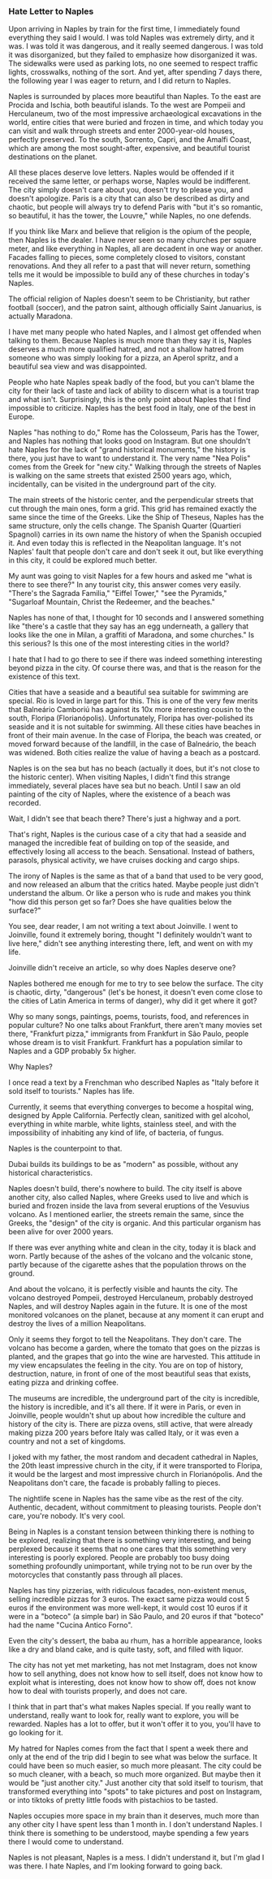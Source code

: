 ### Hate Letter to Naples

Upon arriving in Naples by train for the first time, I immediately found everything they said I would. I was told Naples was extremely dirty, and it was. I was told it was dangerous, and it really seemed dangerous. I was told it was disorganized, but they failed to emphasize how disorganized it was. The sidewalks were used as parking lots, no one seemed to respect traffic lights, crosswalks, nothing of the sort. And yet, after spending 7 days there, the following year I was eager to return, and I did return to Naples.

Naples is surrounded by places more beautiful than Naples. To the east are Procida and Ischia, both beautiful islands. To the west are Pompeii and Herculaneum, two of the most impressive archaeological excavations in the world, entire cities that were buried and frozen in time, and which today you can visit and walk through streets and enter 2000-year-old houses, perfectly preserved. To the south, Sorrento, Capri, and the Amalfi Coast, which are among the most sought-after, expensive, and beautiful tourist destinations on the planet.

All these places deserve love letters. Naples would be offended if it received the same letter, or perhaps worse, Naples would be indifferent. The city simply doesn't care about you, doesn't try to please you, and doesn't apologize. Paris is a city that can also be described as dirty and chaotic, but people will always try to defend Paris with "but it's so romantic, so beautiful, it has the tower, the Louvre," while Naples, no one defends.

If you think like Marx and believe that religion is the opium of the people, then Naples is the dealer. I have never seen so many churches per square meter, and like everything in Naples, all are decadent in one way or another. Facades falling to pieces, some completely closed to visitors, constant renovations. And they all refer to a past that will never return, something tells me it would be impossible to build any of these churches in today's Naples.

The official religion of Naples doesn't seem to be Christianity, but rather football (soccer), and the patron saint, although officially Saint Januarius, is actually Maradona.

I have met many people who hated Naples, and I almost get offended when talking to them. Because Naples is much more than they say it is, Naples deserves a much more qualified hatred, and not a shallow hatred from someone who was simply looking for a pizza, an Aperol spritz, and a beautiful sea view and was disappointed.

People who hate Naples speak badly of the food, but you can't blame the city for their lack of taste and lack of ability to discern what is a tourist trap and what isn't. Surprisingly, this is the only point about Naples that I find impossible to criticize. Naples has the best food in Italy, one of the best in Europe.

Naples "has nothing to do," Rome has the Colosseum, Paris has the Tower, and Naples has nothing that looks good on Instagram. But one shouldn't hate Naples for the lack of "grand historical monuments," the history is there, you just have to want to understand it. The very name "Nea Polis" comes from the Greek for "new city." Walking through the streets of Naples is walking on the same streets that existed 2500 years ago, which, incidentally, can be visited in the underground part of the city.

The main streets of the historic center, and the perpendicular streets that cut through the main ones, form a grid. This grid has remained exactly the same since the time of the Greeks. Like the Ship of Theseus, Naples has the same structure, only the cells change. The Spanish Quarter (Quartieri Spagnoli) carries in its own name the history of when the Spanish occupied it. And even today this is reflected in the Neapolitan language. It's not Naples' fault that people don't care and don't seek it out, but like everything in this city, it could be explored much better.

My aunt was going to visit Naples for a few hours and asked me "what is there to see there?" In any tourist city, this answer comes very easily. "There's the Sagrada Familia," "Eiffel Tower," "see the Pyramids," "Sugarloaf Mountain, Christ the Redeemer, and the beaches."

Naples has none of that, I thought for 10 seconds and I answered something like "there's a castle that they say has an egg underneath, a gallery that looks like the one in Milan, a graffiti of Maradona, and some churches." Is this serious? Is this one of the most interesting cities in the world?

I hate that I had to go there to see if there was indeed something interesting beyond pizza in the city. Of course there was, and that is the reason for the existence of this text.

Cities that have a seaside and a beautiful sea suitable for swimming are special. Rio is loved in large part for this. This is one of the very few merits that Balneário Camboriú has against its 10x more interesting cousin to the south, Floripa (Florianópolis). Unfortunately, Floripa has over-polished its seaside and it is not suitable for swimming. All these cities have beaches in front of their main avenue. In the case of Floripa, the beach was created, or moved forward because of the landfill, in the case of Balneário, the beach was widened. Both cities realize the value of having a beach as a postcard.

Naples is on the sea but has no beach (actually it does, but it's not close to the historic center). When visiting Naples, I didn't find this strange immediately, several places have sea but no beach. Until I saw an old painting of the city of Naples, where the existence of a beach was recorded.

Wait, I didn't see that beach there? There's just a highway and a port.

That's right, Naples is the curious case of a city that had a seaside and managed the incredible feat of building on top of the seaside, and effectively losing all access to the beach. Sensational. Instead of bathers, parasols, physical activity, we have cruises docking and cargo ships.

The irony of Naples is the same as that of a band that used to be very good, and now released an album that the critics hated. Maybe people just didn't understand the album. Or like a person who is rude and makes you think "how did this person get so far? Does she have qualities below the surface?"

You see, dear reader, I am not writing a text about Joinville. I went to Joinville, found it extremely boring, thought "I definitely wouldn't want to live here," didn't see anything interesting there, left, and went on with my life.

Joinville didn't receive an article, so why does Naples deserve one?

Naples bothered me enough for me to try to see below the surface. The city is chaotic, dirty, "dangerous" (let's be honest, it doesn't even come close to the cities of Latin America in terms of danger), why did it get where it got?

Why so many songs, paintings, poems, tourists, food, and references in popular culture? No one talks about Frankfurt, there aren't many movies set there, "Frankfurt pizza," immigrants from Frankfurt in São Paulo, people whose dream is to visit Frankfurt. Frankfurt has a population similar to Naples and a GDP probably 5x higher.

Why Naples?

I once read a text by a Frenchman who described Naples as "Italy before it sold itself to tourists." Naples has life.

Currently, it seems that everything converges to become a hospital wing, designed by Apple California. Perfectly clean, sanitized with gel alcohol, everything in white marble, white lights, stainless steel, and with the impossibility of inhabiting any kind of life, of bacteria, of fungus.

Naples is the counterpoint to that.

Dubai builds its buildings to be as "modern" as possible, without any historical characteristics.

Naples doesn't build, there's nowhere to build. The city itself is above another city, also called Naples, where Greeks used to live and which is buried and frozen inside the lava from several eruptions of the Vesuvius volcano. As I mentioned earlier, the streets remain the same, since the Greeks, the "design" of the city is organic. And this particular organism has been alive for over 2000 years.

If there was ever anything white and clean in the city, today it is black and worn. Partly because of the ashes of the volcano and the volcanic stone, partly because of the cigarette ashes that the population throws on the ground.

And about the volcano, it is perfectly visible and haunts the city. The volcano destroyed Pompeii, destroyed Herculaneum, probably destroyed Naples, and will destroy Naples again in the future. It is one of the most monitored volcanoes on the planet, because at any moment it can erupt and destroy the lives of a million Neapolitans.

Only it seems they forgot to tell the Neapolitans. They don't care. The volcano has become a garden, where the tomato that goes on the pizzas is planted, and the grapes that go into the wine are harvested. This attitude in my view encapsulates the feeling in the city. You are on top of history, destruction, nature, in front of one of the most beautiful seas that exists, eating pizza and drinking coffee.

The museums are incredible, the underground part of the city is incredible, the history is incredible, and it's all there. If it were in Paris, or even in Joinville, people wouldn't shut up about how incredible the culture and history of the city is. There are pizza ovens, still active, that were already making pizza 200 years before Italy was called Italy, or it was even a country and not a set of kingdoms.

I joked with my father, the most random and decadent cathedral in Naples, the 20th least impressive church in the city, if it were transported to Floripa, it would be the largest and most impressive church in Florianópolis. And the Neapolitans don't care, the facade is probably falling to pieces.

The nightlife scene in Naples has the same vibe as the rest of the city. Authentic, decadent, without commitment to pleasing tourists. People don't care, you're nobody. It's very cool.

Being in Naples is a constant tension between thinking there is nothing to be explored, realizing that there is something very interesting, and being perplexed because it seems that no one cares that this something very interesting is poorly explored. People are probably too busy doing something profoundly unimportant, while trying not to be run over by the motorcycles that constantly pass through all places.

Naples has tiny pizzerias, with ridiculous facades, non-existent menus, selling incredible pizzas for 3 euros. The exact same pizza would cost 5 euros if the environment was more well-kept, it would cost 10 euros if it were in a "boteco" (a simple bar) in São Paulo, and 20 euros if that "boteco" had the name "Cucina Antico Forno".

Even the city's dessert, the baba au rhum, has a horrible appearance, looks like a dry and bland cake, and is quite tasty, soft, and filled with liquor.

The city has not yet met marketing, has not met Instagram, does not know how to sell anything, does not know how to sell itself, does not know how to exploit what is interesting, does not know how to show off, does not know how to deal with tourists properly, and does not care.

I think that in part that's what makes Naples special. If you really want to understand, really want to look for, really want to explore, you will be rewarded. Naples has a lot to offer, but it won't offer it to you, you'll have to go looking for it.

My hatred for Naples comes from the fact that I spent a week there and only at the end of the trip did I begin to see what was below the surface. It could have been so much easier, so much more pleasant. The city could be so much cleaner, with a beach, so much more organized. But maybe then it would be "just another city." Just another city that sold itself to tourism, that transformed everything into "spots" to take pictures and post on Instagram, or into tiktoks of pretty little foods with pistachios to be tasted.

Naples occupies more space in my brain than it deserves, much more than any other city I have spent less than 1 month in. I don't understand Naples. I think there is something to be understood, maybe spending a few years there I would come to understand.

Naples is not pleasant, Naples is a mess. I didn't understand it, but I'm glad I was there. I hate Naples, and I'm looking forward to going back.
